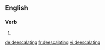 ==English==

===Verb===
{{head|en|present participle}}

# {{present participle of|deescalate|lang=en|nocat=1}}

[[de:deescalating]]
[[fr:deescalating]]
[[vi:deescalating]]